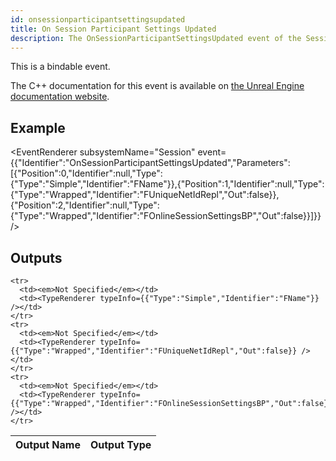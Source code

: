 ```yaml
---
id: onsessionparticipantsettingsupdated
title: On Session Participant Settings Updated
description: The OnSessionParticipantSettingsUpdated event of the Session subsystem.
---
```



This is a bindable event.

The C++ documentation for this event is available on [the Unreal Engine documentation website](https://dev.epicgames.com/documentation/en-us/unreal-engine/API/Plugins/OnlineSubsystem/Interfaces/IOnlineSession/).

## Example

<EventRenderer subsystemName="Session" event={{"Identifier":"OnSessionParticipantSettingsUpdated","Parameters":[{"Position":0,"Identifier":null,"Type":{"Type":"Simple","Identifier":"FName"}},{"Position":1,"Identifier":null,"Type":{"Type":"Wrapped","Identifier":"FUniqueNetIdRepl","Out":false}},{"Position":2,"Identifier":null,"Type":{"Type":"Wrapped","Identifier":"FOnlineSessionSettingsBP","Out":false}}]}} />

## Outputs


<table>
  <thead>
    <tr>
      <th>Output Name</th>
      <th>Output Type</th>
    </tr>
  </thead>
  <tbody>
    
    <tr>
      <td><em>Not Specified</em></td>
      <td><TypeRenderer typeInfo={{"Type":"Simple","Identifier":"FName"}} /></td>
    </tr>
    <tr>
      <td><em>Not Specified</em></td>
      <td><TypeRenderer typeInfo={{"Type":"Wrapped","Identifier":"FUniqueNetIdRepl","Out":false}} /></td>
    </tr>
    <tr>
      <td><em>Not Specified</em></td>
      <td><TypeRenderer typeInfo={{"Type":"Wrapped","Identifier":"FOnlineSessionSettingsBP","Out":false}} /></td>
    </tr>
  </tbody>
</table>


